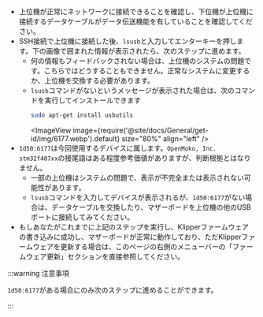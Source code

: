 * 上位機が正常にネットワークに接続できることを確認し、下位機が上位機に接続するデータケーブルがデータ伝送機能を有していることを確認してください。
* SSH接続で上位機に接続した後、`lsusb`と入力してエンターキーを押します。下の画像で囲まれた情報が表示されたら、次のステップに進めます。
    * 何の情報もフィードバックされない場合は、上位機のシステムの問題です。こちらではどうすることもできません。正常なシステムに変更するか、上位機を交換する必要があります。
    * `lsusb`コマンドがないというメッセージが表示された場合は、次のコマンドを実行してインストールできます
        ```bash
        sudo apt-get install usbutils
        ```
        <ImageView image={require('@site/docs/General/get-id/img/6177.webp').default} size="80%" align="left" /> 
* `1d50:6177`は今回使用するデバイスに属します。`OpenMoko, Inc. stm32f407xx`の接尾語はある程度参考価値がありますが、判断根拠とはなりません。
    * 一部の上位機はシステムの問題で、表示が不完全または表示されない可能性があります。
    * `lsusb`コマンドを入力してデバイスが表示されるが、`1d50:6177`がない場合は、データケーブルを交換したり、マザーボードを上位機の他のUSBポートに接続してみてください。
* もしあなたがこれまでに上記のステップを実行し、Klipperファームウェアの書き込みに成功し、マザーボードが正常に動作しており、ただKlipperファームウェアを更新する場合は、このページの右側のメニューバーの「ファームウェア更新」セクションを直接参照してください。

:::warning 注意事項

`1d50:6177`がある場合にのみ次のステップに進めることができます。

::: 